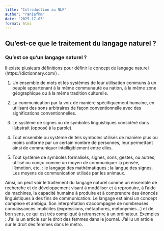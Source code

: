 ```yaml
---
title: "Introduction au NLP"
author: "raniafhm"
date: "2025-17-03"
format: html
---
```



## Qu'est-ce que le traitement du langage naturel ? 

### **Qu’est ce qu'un langage naturel ?**

Il existe plusieurs définitions pour définir le concept de langage naturel (https://dictionnary.com/) . 

1. Un ensemble de mots et les systèmes de leur utilisation communs à un peuple appartenant à la même communauté ou nation, à la même zone géographique ou à la même tradition culturelle.


2. La communication par la voix de manière spécifiquement humaine, en utilisant des sons arbitraires de façon conventionnelle avec des significations conventionnelles.


3. Le système de signes ou de symboles linguistiques considéré dans l'abstrait (opposé à la parole).


4. Tout ensemble ou système de tels symboles utilisés de manière plus ou moins uniforme par un certain nombre de personnes, leur permettant ainsi de communiquer intelligiblement entre elles.


5. Tout système de symboles formalisés, signes, sons, gestes, ou autres, utilisé ou conçu comme un moyen de communiquer la pensée, l’émotion, etc. : le langage des mathématiques ; la langue des signes. Les moyens de communication utilisés par les animaux.

Ainsi, on peut voir le traitement du langage naturel comme un ensemble de recherche et de développement visant à modéliser et à reproduire, à l’aide de machines, la capacité humaine à produire et à comprendre des énoncés linguistiques à des fins de communication.
Le langage est ainsi un concept complexe et ambigu. Son interprétation s’accompagne de nombreuses connaissances implicites (expressions, métaphores, métonymies...)  et de bon sens, ce qui est très compliqué à retranscrire à un ordinateur. 
Exemples : 
J’ai lu un article sur le droit des femmes dans le journal. 
J’ai lu un article sur le droit des femmes dans le métro. 
